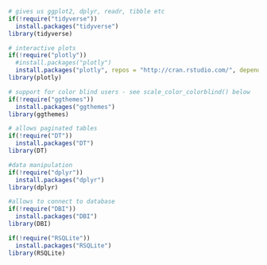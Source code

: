 ```r
# gives us ggplot2, dplyr, readr, tibble etc
if(!require("tidyverse"))
  install.packages("tidyverse")
library(tidyverse)

# interactive plots
if(!require("plotly"))
  #install.packages("plotly")
  install.packages("plotly", repos = "http://cran.rstudio.com/", dependencies=TRUE)
library(plotly)

# support for color blind users - see scale_color_colorblind() below
if(!require("ggthemes"))
  install.packages("ggthemes")
library(ggthemes)

# allows paginated tables
if(!require("DT"))
  install.packages("DT")
library(DT)

#data manipulation
if(!require("dplyr"))
  install.packages("dplyr")
library(dplyr)

#allows to connect to database
if(!require("DBI"))
  install.packages("DBI")
library(DBI)

if(!require("RSQLite"))
  install.packages("RSQLite")
library(RSQLite)

```